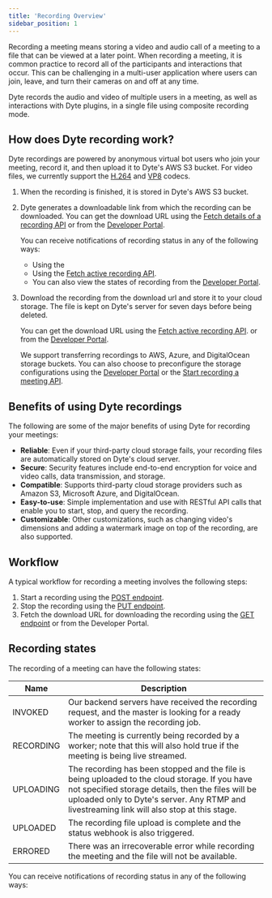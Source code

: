 ```yaml
---
title: 'Recording Overview'
sidebar_position: 1
---
```


Recording a meeting means storing a video and audio call of a meeting to a file
that can be viewed at a later point. When recording a meeting, it is common
practice to record all of the participants and interactions that occur. This can
be challenging in a multi-user application where users can join, leave, and turn
their cameras on and off at any time.

Dyte records the audio and video of multiple users in a meeting, as well as
interactions with Dyte plugins, in a single file using composite recording mode.

## How does Dyte recording work?

Dyte recordings are powered by anonymous virtual bot users who join your
meeting, record it, and then upload it to Dyte's AWS S3 bucket. For video files,
we currently support the
[H.264](https://en.wikipedia.org/wiki/Advanced_Video_Coding) and
[VP8](https://en.wikipedia.org/wiki/VP8) codecs.

1. When the recording is finished, it is stored in Dyte's AWS S3 bucket.
2. Dyte generates a downloadable link from which the recording can be
   downloaded. You can get the download URL using the
   [Fetch details of a recording API](/api?v=v2#/operations/get_one_recording)
   or from the [Developer Portal](https://dev.dyte.io/).

   You can receive notifications of recording status in any of the following
   ways:

   - Using the 
   - Using the
     [Fetch active recording API](/api?v=v2#/operations/get_active_recording).
   - You can also view the states of recording from the
     [Developer Portal](https://dev.dyte.io/).

3. Download the recording from the download url and store it to your cloud
   storage. The file is kept on Dyte's server for seven days before being
   deleted.

   You can get the download URL using the
   [Fetch active recording API](/api?v=v2#/operations/get_active_recording). or
   from the [Developer Portal](https://dev.dyte.io/).

   We support transferring recordings to AWS, Azure, and DigitalOcean storage
   buckets. You can also choose to preconfigure the storage configurations using
   the [Developer Portal](https://dev.dyte.io/) or the
   [Start recording a meeting API](/api/?v=v2#/operations/start_recording).

## Benefits of using Dyte recordings

The following are some of the major benefits of using Dyte for recording your
meetings:

- **Reliable**: Even if your third-party cloud storage fails, your recording
  files are automatically stored on Dyte's cloud server.
- **Secure**: Security features include end-to-end encryption for voice and
  video calls, data transmission, and storage.
- **Compatible**: Supports third-party cloud storage providers such as Amazon
  S3, Microsoft Azure, and DigitalOcean.
- **Easy-to-use**: Simple implementation and use with RESTful API calls that
  enable you to start, stop, and query the recording.
- **Customizable**: Other customizations, such as changing video's dimensions
  and adding a watermark image on top of the recording, are also supported.

## Workflow

A typical workflow for recording a meeting involves the following steps:

1. Start a recording using the
   [POST endpoint](/api/?v=v2#/operations/start_recording).
2. Stop the recording using the
   [PUT endpoint](/api/?v=v2#/operations/stop_recording).
3. Fetch the download URL for downloading the recording using the
   [GET endpoint](/api/?v=v2#/operations/get_one_recording) or from the
   Developer Portal.

## Recording states

The recording of a meeting can have the following states:

| Name      | Description                                                                                                                                                                                                                                         |
| --------- | --------------------------------------------------------------------------------------------------------------------------------------------------------------------------------------------------------------------------------------------------- |
| INVOKED   | Our backend servers have received the recording request, and the master is looking for a ready worker to assign the recording job.                                                                                                                  |
| RECORDING | The meeting is currently being recorded by a worker; note that this will also hold true if the meeting is being live streamed.                                                                                                                      |
| UPLOADING | The recording has been stopped and the file is being uploaded to the cloud storage. If you have not specified storage details, then the files will be uploaded only to Dyte's server. Any RTMP and livestreaming link will also stop at this stage. |
| UPLOADED  | The recording file upload is complete and the status webhook is also triggered.                                                                                                                                                                     |
| ERRORED   | There was an irrecoverable error while recording the meeting and the file will not be available.                                                                                                                                                    |

You can receive notifications of recording status in any of the following ways:
 